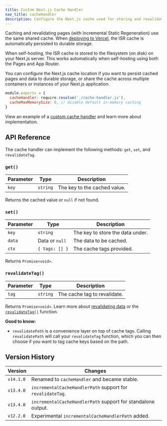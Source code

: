 ```yaml
---
title: Custom Next.js Cache Handler
nav_title: cacheHandler
description: Configure the Next.js cache used for storing and revalidating data to use any external service like Redis, Memcached, or others.
---
```


Caching and revalidating pages (with Incremental Static Regeneration) use the same shared cache. When [deploying to Vercel](https://vercel.com/docs/incremental-static-regeneration?utm_source=next-site&utm_medium=docs&utm_campaign=next-website), the ISR cache is automatically persisted to durable storage.

When self-hosting, the ISR cache is stored to the filesystem (on disk) on your Next.js server. This works automatically when self-hosting using both the Pages and App Router.

You can configure the Next.js cache location if you want to persist cached pages and data to durable storage, or share the cache across multiple containers or instances of your Next.js application.

```js filename="next.config.js"
module.exports = {
  cacheHandler: require.resolve('./cache-handler.js'),
  cacheMaxMemorySize: 0, // disable default in-memory caching
}
```

View an example of a [custom cache handler](/docs/app/building-your-application/deploying#configuring-caching) and learn more about implementation.

## API Reference

The cache handler can implement the following methods: `get`, `set`, and `revalidateTag`.

### `get()`

| Parameter | Type     | Description                  |
| --------- | -------- | ---------------------------- |
| `key`     | `string` | The key to the cached value. |

Returns the cached value or `null` if not found.

### `set()`

| Parameter | Type           | Description                      |
| --------- | -------------- | -------------------------------- |
| `key`     | `string`       | The key to store the data under. |
| `data`    | Data or `null` | The data to be cached.           |
| `ctx`     | `{ tags: [] }` | The cache tags provided.         |

Returns `Promise<void>`.

### `revalidateTag()`

| Parameter | Type     | Description                  |
| --------- | -------- | ---------------------------- |
| `tag`     | `string` | The cache tag to revalidate. |

Returns `Promise<void>`. Learn more about [revalidating data](/docs/app/building-your-application/data-fetching/incremental-static-regeneration) or the [`revalidateTag()`](/docs/app/api-reference/functions/revalidateTag) function.

**Good to know:**

- `revalidatePath` is a convenience layer on top of cache tags. Calling `revalidatePath` will call your `revalidateTag` function, which you can then choose if you want to tag cache keys based on the path.

## Version History

| Version   | Changes                                                      |
| --------- | ------------------------------------------------------------ |
| `v14.1.0` | Renamed to `cacheHandler` and became stable.                 |
| `v13.4.0` | `incrementalCacheHandlerPath` support for `revalidateTag`.   |
| `v13.4.0` | `incrementalCacheHandlerPath` support for standalone output. |
| `v12.2.0` | Experimental `incrementalCacheHandlerPath` added.            |
